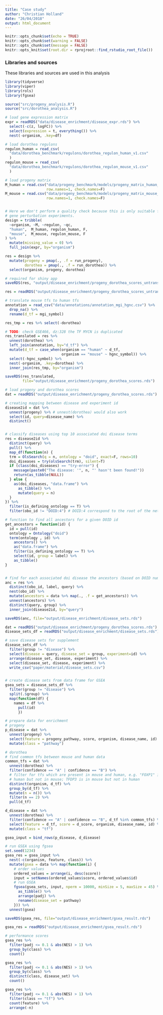 ```yaml
---
title: "Case study"
author: "Christian Holland"
date: "26/04/2018"
output: html_document
---
```

```r
knitr::opts_chunk$set(echo = TRUE)
knitr::opts_chunk$set(warning = FALSE)
knitr::opts_chunk$set(message = FALSE)
knitr::opts_knit$set(root.dir = rprojroot::find_rstudio_root_file())
```

### Libraries and sources
These libraries and sources are used in this analysis 
```r
library(tidyverse)
library(viper)
library(rols)
library(fgsea)

source("src/progeny_analysis.R")
source("src/dorothea_analysis.R")
```

```r
# load gene expression matrix
expr = readRDS("data/disease_enrichment/disease_expr.rds") %>%
  select(-c(z, logFC)) %>%
  select(expression = t, everything()) %>%
  nest(-organism, .key=df)

# load dorothea regulons
regulon_human = read_csv(
  "data/dorothea_benchmark/regulons/dorothea_regulon_human_v1.csv"
  )
regulon_mouse = read_csv(
  "data/dorothea_benchmark/regulons/dorothea_regulon_mouse_v1.csv"
  )

# load progeny matrix
M_human = read.csv("data/progeny_benchmark/models/progeny_matrix_human_v1.csv", 
                   row.names=1, check.names=F)
M_mouse = read.csv("data/progeny_benchmark/models/progeny_matrix_mouse_v1.csv", 
                   row.names=1, check.names=F)


# Here we don't perform a quality check because this is only suitable for single
# gene perturbation experiments.
design = tribble(
  ~organism, ~M, ~regulon, ~qc,
  "human",  M_human, regulon_human, F,
  "mouse",  M_mouse, regulon_mouse, F
) %>%
  mutate(missing_value = 0) %>%
  full_join(expr, by="organism")

res = design %>%
  mutate(progeny = pmap(., .f = run_progeny),
         dorothea = pmap(., .f = run_dorothea)) %>%
  select(organism, progeny, dorothea)

# required for shiny app
saveRDS(res, "output/disease_enrichment/progeny_dorothea_scores_untranslated.rds")

res = readRDS("output/disease_enrichment/progeny_dorothea_scores_untranslated.rds")

# translate mouse tfs to human tfs
annotation = read_csv("data/annotations/annotation_mgi_hgnc.csv") %>%
  drop_na() %>%
  rename(d_tf = mgi_symbol)

res_tmp = res %>% select(-dorothea)

# TODO: check GSE466, dz:328 the TF MYCN is duplicated
res_translated = res %>% 
  unnest(dorothea) %>% 
  left_join(annotation, by="d_tf") %>%
  mutate(d_tf = case_when(organism == "human" ~ d_tf,
                          organism == "mouse" ~ hgnc_symbol)) %>%
  select(-hgnc_symbol) %>%
  nest(-organism, .key=dorothea) %>%
  inner_join(res_tmp, by="organism")

saveRDS(res_translated, 
        file="output/disease_enrichment/progeny_dorothea_scores.rds")
```

```r
# load progeny and dorothea scores
dat = readRDS("output/disease_enrichment/progeny_dorothea_scores.rds")

# creating mapping between disease and experiment id
disease2id = dat %>%
  unnest(progeny) %>% # unnest(dorothea) would also work
  select(id, query=disease_name) %>%
  distinct()


# classify diseases using top 10 associated doi disease terms
res = disease2id %>%
  distinct(query) %>%
  pull() %>%
  map_df(function(n) {
  trm = OlsSearch(q = n, ontology = "doid", exact=F, rows=10)
  doi_diseases = try(olsSearch(trm), silent=T)
  if (class(doi_diseases) == "try-error") {
    message(paste0("The disease: '", n, "' hasn't been found!"))
    return(as_tibble(NULL))
  } else {
    as(doi_diseases, "data.frame") %>%
      as_tibble() %>%
      mutate(query = n)
  }
}) %>%
  filter(is_defining_ontology == T) %>%
  filter(obo_id != "DOID:4") # DOID:4 correspond to the root of the network

# function to find all ancestors for a given DOID id
get_ancestors = function(id) {
  id = pull(id)
  ontology = Ontology("doid")
  term(ontology , id) %>%
    ancestors() %>%
    as("data.frame") %>% 
    filter(is_defining_ontology == T) %>%
    select(id, group = label) %>%
    as_tibble()
}


# find for each associated doi disease the ancestors (based on DOID number)
anc = res %>% 
  distinct(obo_id, label, query) %>%
  nest(obo_id) %>% 
  mutate(ancestors = data %>% map(., .f = get_ancestors)) %>%
  unnest(ancestors) %>%
  distinct(query, group) %>%
  inner_join(disease2id, by="query")

saveRDS(anc, file="output/disease_enrichment/disease_sets.rds")
```

```r
dat = readRDS("output/disease_enrichment/progeny_dorothea_scores.rds")
disease_sets_df = readRDS("output/disease_enrichment/disease_sets.rds")

# save disease sets for supplement
disease_sets_df %>% 
  filter(group != "disease") %>%
  select(disease = query, disease_set = group, experiment=id) %>%
  arrange(disease_set, disease, experiment) %>%
  select(disease_set, disease, experiment) %>%
  write_csv("paper/material/disease_sets.csv")


# create disease sets from data frame for GSEA
gsea_sets = disease_sets_df %>%
  filter(group != "disease") %>%
  split(.$group) %>%
  map(function(df) {
    names = df %>%
      pull(id)
      })

# prepare data for enrichment
# progeny
p_disease = dat %>%
  unnest(progeny) %>%
  select(feature = progeny_pathway, score, organism, disease_name, id) %>%
  mutate(class = "pathway")

# dorothea
# find common tfs between mouse and human data
common_tfs = dat %>%
  unnest(dorothea) %>%
  filter(confidence == "A" | confidence == "B") %>%
  # filter for tfs which are present in mouse and human, e.g. "FOXP1" is in 
  # human but not in mouse; TFDP3 is in mouse but not in human
  distinct(organism, d_tf) %>%
  group_by(d_tf) %>%
  mutate(n = n()) %>%
  filter(n == 2) %>%
  pull(d_tf)

d_disease = dat %>%
  unnest(dorothea) %>%
  filter(confidence == "A" | confidence == "B", d_tf %in% common_tfs) %>%
  select(feature = d_tf, score = d_score, organism, disease_name, id) %>%
  mutate(class = "tf")

gsea_input = bind_rows(p_disease, d_disease)

# run GSEA using fgsea 
set.seed(1234)
gsea_res = gsea_input %>%
  nest(-c(organism, feature, class)) %>%
  mutate(gsea = data %>% map(function(i) {
    # order values
    ordered_values = arrange(i, desc(score))
    input = setNames(ordered_values$score, ordered_values$id)
    # run GSEA
    fgsea(gsea_sets, input, nperm = 10000, minSize = 5, maxSize = 45) %>%
      as_tibble() %>%
      arrange(padj) %>%
      rename(disease_set = pathway)
    })) %>%
  unnest(gsea)

saveRDS(gsea_res, file="output/disease_enrichment/gsea_result.rds")

gsea_res = readRDS("output/disease_enrichment/gsea_result.rds")

# performance scores
gsea_res %>%
  filter(padj <= 0.1 & abs(NES) > 1) %>%
  group_by(class) %>%
  count() 

gsea_res %>%
  filter(padj <= 0.1 & abs(NES) > 1) %>%
  group_by(class) %>%
  distinct(class, disease_set) %>%
  count()

gsea_res %>%
  filter(padj <= 0.1 & abs(NES) > 1) %>%
  filter(class == "tf") %>%
  count(feature) %>%
  arrange(-n)
```